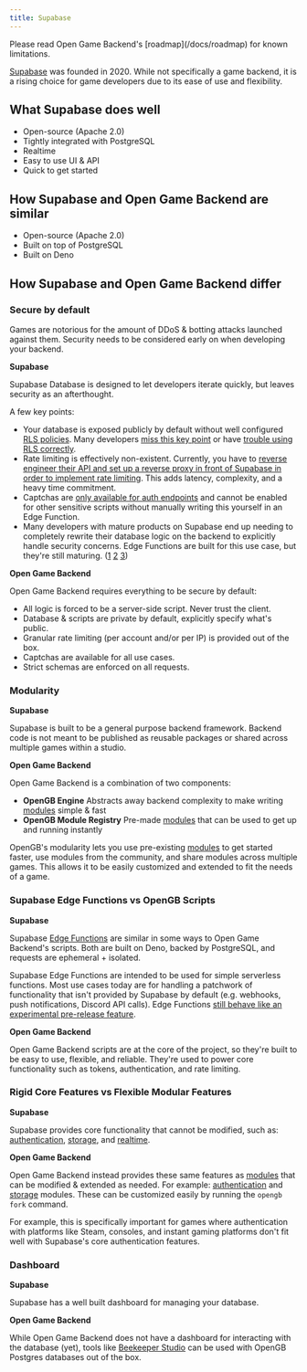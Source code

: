 ```yaml
---
title: Supabase
---
```


<Note>
  Please read Open Game Backend's [roadmap](/docs/roadmap) for known limitations.
</Note>

[Supabase](https://supabase.com/) was founded in 2020. While not specifically a game backend, it is a rising choice for game developers due to its ease of use and flexibility.

## What Supabase does well

- Open-source (Apache 2.0)
- Tightly integrated with PostgreSQL
- Realtime
- Easy to use UI & API
- Quick to get started

## How Supabase and Open Game Backend are similar

- Open-source (Apache 2.0)
- Built on top of PostgreSQL
- Built on Deno

## How Supabase and Open Game Backend differ

### Secure by default

Games are notorious for the amount of DDoS & botting attacks launched against them. Security needs to be considered early on when developing your backend.

**Supabase**

Supabase Database is designed to let developers iterate quickly, but leaves security as an afterthought.

A few key points:

- Your database is exposed publicly by default without well configured [RLS policies](https://supabase.com/docs/guides/database/postgres/row-level-security). Many developers [miss this key point](https://saifur-rahman.com/supabase-private-schema.html) or have [trouble using RLS correctly](https://maxlynch.com/2023/11/04/tips-for-row-level-security-rls-in-postgres-and-supabase/).
- Rate limiting is effectively non-existent. Currently, you have to [reverse engineer their API and set up a reverse proxy in front of Supabase in order to implement rate limiting](https://www.reddit.com/r/Supabase/comments/17jxcdc/supabase_security_concerns/). This adds latency, complexity, and a heavy time commitment.
- Captchas are [only available for auth endpoints](https://supabase.com/docs/guides/platform/going-into-prod#abuse-prevention) and cannot be enabled for other sensitive scripts without manually writing this yourself in an Edge Function.
- Many developers with mature products on Supabase end up needing to completely rewrite their database logic on the backend to explicitly handle security concerns. Edge Functions are built for this use case, but they're still maturing. ([1](https://github.com/supabase/edge-runtime/issues/212) [2](https://github.com/supabase/supabase/issues/12293#issuecomment-2028699985) [3](https://news.ycombinator.com/item?id=36005966))

**Open Game Backend**

Open Game Backend requires everything to be secure by default:

- All logic is forced to be a server-side script. Never trust the client.
- Database & scripts are private by default, explicitly specify what's public.
- Granular rate limiting (per account and/or per IP) is provided out of the box.
- Captchas are available for all use cases.
- Strict schemas are enforced on all requests.

### Modularity

**Supabase**

Supabase is built to be a general purpose backend framework. Backend code is not meant to be published as reusable packages or shared across multiple games within a studio.

**Open Game Backend**

Open Game Backend is a combination of two components:

- **OpenGB Engine** Abstracts away backend complexity to make writing [modules](/docs/modules) simple & fast
- **OpenGB Module Registry** Pre-made [modules](/docs/modules) that can be used to get up and running instantly

OpenGB's modularity lets you use pre-existing [modules](/docs/modules) to get started faster, use modules from the community, and share modules across multiple games.  This allows it to be easily customized and extended to fit the needs of a game.

### Supabase Edge Functions vs OpenGB Scripts

**Supabase**

Supabase [Edge Functions](https://supabase.com/docs/guides/functions/quickstart) are similar in some ways to Open Game Backend's scripts. Both are built on Deno, backed by PostgreSQL, and requests are ephemeral + isolated.

Supabase Edge Functions are intended to be used for simple serverless functions. Most use cases today are for handling a patchwork of functionality that isn't provided by Supabase by default (e.g. webhooks, push notifications, Discord API calls). Edge Functions [still behave like an experimental pre-release feature](https://github.com/supabase/supabase/issues/12293#issuecomment-2028699985).

**Open Game Backend**

Open Game Backend scripts are at the core of the project, so they're built to be easy to use, flexible, and reliable. They're used to power core functionality such as tokens, authentication, and rate limiting. 

### Rigid Core Features vs Flexible Modular Features

**Supabase**

Supabase provides core functionality that cannot be modified, such as: [authentication](https://supabase.com/docs/guides/auth), [storage](https://supabase.com/docs/guides/storage), and [realtime](https://supabase.com/docs/guides/realtime).

**Open Game Backend**

Open Game Backend instead provides these same features as [modules](/docs/modules) that can be modified & extended as needed. For example: [authentication](/modules/auth/overview) and [storage](https://github.com/rivet-gg/opengb-modules/tree/20f3bc34f8dea4382f442cdb1308834ea30b3fe9/modules/uploads) modules. These can be customized easily by running the `opengb fork` command.

For example, this is specifically important for games where authentication with platforms like Steam, consoles, and instant gaming platforms don't fit well with Supabase's core authentication features.

### Dashboard

**Supabase**

Supabase has a well built dashboard for managing your database.

**Open Game Backend**

While Open Game Backend does not have a dashboard for interacting with the database (yet), tools like [Beekeeper Studio](https://www.beekeeperstudio.io/) can be used with OpenGB Postgres databases out of the box.
